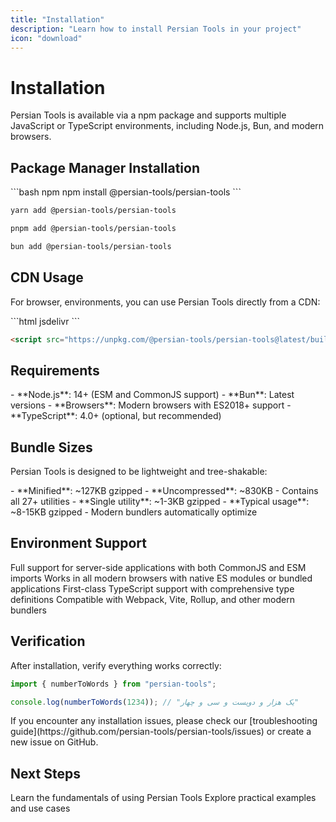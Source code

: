 ```yaml
---
title: "Installation"
description: "Learn how to install Persian Tools in your project"
icon: "download"
---
```


# Installation

Persian Tools is available via a npm package and supports multiple JavaScript or TypeScript environments, including Node.js, Bun, and modern browsers.

## Package Manager Installation

<CodeGroup>
```bash npm
npm install @persian-tools/persian-tools
```

```bash yarn
yarn add @persian-tools/persian-tools
```

```bash pnpm
pnpm add @persian-tools/persian-tools
```

```bash bun
bun add @persian-tools/persian-tools
```

</CodeGroup>

## CDN Usage

For browser, environments, you can use Persian Tools directly from a CDN:

<CodeGroup>
```html jsdelivr
<script src="https://cdn.jsdelivr.net/npm/@persian-tools/persian-tools@latest/build/cjs/persian-tools.js"></script>
```

```html unpkg
<script src="https://unpkg.com/@persian-tools/persian-tools@latest/build/cjs/persian-tools.js"></script>
```

</CodeGroup>

## Requirements

<Card title="Compatibility" icon="check-circle">
	- **Node.js**: 14+ (ESM and CommonJS support) - **Bun**: Latest versions - **Browsers**: Modern browsers with ES2018+
	support - **TypeScript**: 4.0+ (optional, but recommended)
</Card>

## Bundle Sizes

Persian Tools is designed to be lightweight and tree-shakable:

<AccordionGroup>
  <Accordion title="📦 Full Bundle" icon="package">
    - **Minified**: ~127KB gzipped
    - **Uncompressed**: ~830KB
    - Contains all 27+ utilities
  </Accordion>

  <Accordion title="🌳 Tree-Shaken" icon="tree">
    - **Single utility**: ~1-3KB gzipped
    - **Typical usage**: ~8-15KB gzipped
    - Modern bundlers automatically optimize
  </Accordion>
</AccordionGroup>

## Environment Support

<CardGroup cols={2}>
	<Card title="Node.js & Bun" icon="server">
		Full support for server-side applications with both CommonJS and ESM imports
	</Card>
	<Card title="Browsers" icon="globe">
		Works in all modern browsers with native ES modules or bundled applications
	</Card>
	<Card title="TypeScript" icon="code">
		First-class TypeScript support with comprehensive type definitions
	</Card>
	<Card title="Bundlers" icon="box">
		Compatible with Webpack, Vite, Rollup, and other modern bundlers
	</Card>
</CardGroup>

## Verification

After installation, verify everything works correctly:

```typescript
import { numberToWords } from "persian-tools";

console.log(numberToWords(1234)); // "یک هزار و دویست و سی و چهار"
```

<Note>
	If you encounter any installation issues, please check our [troubleshooting
	guide](https://github.com/persian-tools/persian-tools/issues) or create a new issue on GitHub.
</Note>

## Next Steps

<CardGroup cols={2}>
	<Card title="Basic Usage" icon="play" href="/getting-started/usage">
		Learn the fundamentals of using Persian Tools
	</Card>
	<Card title="Examples" icon="code-simple" href="/getting-started/examples">
		Explore practical examples and use cases
	</Card>
</CardGroup>
